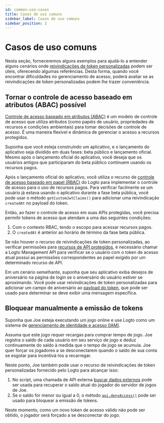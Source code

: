 ```yaml
---
id: common-use-cases
title: Casos de uso comuns
sidebar_label: Casos de uso comuns
sidebar_position: 2
---
```


# Casos de uso comuns

Nesta seção, forneceremos alguns exemplos para ajudá-lo a entender alguns cenários onde [reivindicações de token personalizadas](/developers/custom-token-claims) podem ser úteis, oferecendo algumas referências. Desta forma, quando você encontrar dificuldades no gerenciamento de acesso, poderá avaliar se as reivindicações de token personalizadas podem lhe trazer conveniência.

## Tornar o controle de acesso baseado em atributos (ABAC) possível

[Controle de acesso baseado em atributos (ABAC)](https://auth.wiki/abac) é um modelo de controle de acesso que utiliza atributos (como papéis de usuário, propriedades de recursos e condições ambientais) para tomar decisões de controle de acesso. É uma maneira flexível e dinâmica de gerenciar o acesso a recursos protegidos.

Suponha que você esteja construindo um aplicativo, e o lançamento do aplicativo seja dividido em duas fases: beta público e lançamento oficial. Mesmo após o lançamento oficial do aplicativo, você deseja que os usuários antigos que participaram do beta público continuem usando os recursos pagos.

Após o lançamento oficial do aplicativo, você utiliza o recurso de [controle de acesso baseado em papel (RBAC)](/authorization/role-based-access-control) do Logto para implementar o controle de acesso para o uso de recursos pagos. Para verificar facilmente se um usuário já estava usando o aplicativo durante a fase beta pública, você pode usar o método `getCustomJwtClaims()` para adicionar uma reivindicação `createdAt` no payload do token.

Então, ao fazer o controle de acesso em suas APIs protegidas, você precisa permitir tokens de acesso que atendam a uma das seguintes condições:

1. Com o contexto RBAC, tendo o escopo para acessar recursos pagos.
2. O `createdAt` é anterior ao horário de término da fase beta pública.

Se não houver o recurso de reivindicações de token personalizadas, ao verificar permissões para [recursos de API protegidos](/authorization/api-resources), é necessário chamar a Logto Management API para verificar se o usuário com o token de acesso atual possui as permissões correspondentes ao papel exigido por um determinado recurso de API.

Em um cenário semelhante, suponha que seu aplicativo exiba desejos de aniversário na página de login se o aniversário do usuário estiver se aproximando. Você pode usar reivindicações de token personalizadas para adicionar um campo de aniversário ao [payload do token](/user-management/personal-access-token#example-token-exchange), que pode ser usado para determinar se deve exibir uma mensagem específica.

## Bloquear manualmente a emissão de tokens

Suponha que Joe esteja executando um jogo online e use Logto como um sistema de [gerenciamento de identidade e acesso (IAM)](https://auth.wiki/iam).

Assuma que este jogo requer recargas para comprar tempo de jogo. Joe registra o saldo de cada usuário em seu serviço de jogo e deduz continuamente do saldo à medida que o tempo de jogo se acumula. Joe quer forçar os jogadores a se desconectarem quando o saldo de sua conta se esgotar para incentivá-los a recarregar.

Neste ponto, Joe também pode usar o recurso de reivindicações de token personalizadas fornecido pelo Logto para alcançar isso:

1. No script, uma chamada de API externa [buscar dados externos](/developers/custom-token-claims/create-script/#step-3-fetch-external-data) pode ser usada para recuperar o saldo atual do jogador do servidor de jogos de Joe.
2. Se o saldo for menor ou igual a 0, o método [`api.denyAccess()`](/developers/custom-token-claims/create-script/#api) pode ser usado para bloquear a emissão de tokens.

Neste momento, como um novo token de acesso válido não pode ser obtido, o jogador será forçado a se desconectar do jogo.
